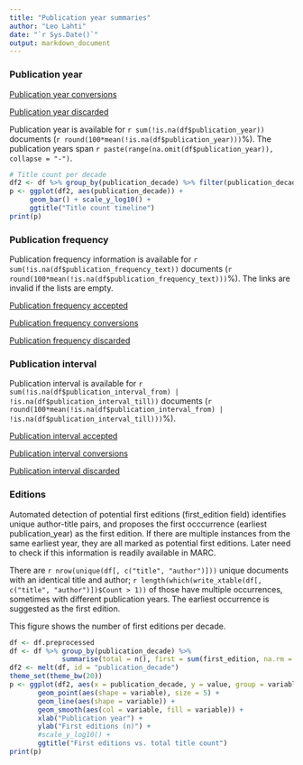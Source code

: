 ```yaml
---
title: "Publication year summaries"
author: "Leo Lahti"
date: "`r Sys.Date()`"
output: markdown_document
---
```



### Publication year

[Publication year conversions](output.tables/publication_year_conversion.csv)

[Publication year discarded](output.tables/publication_year_discarded.csv)

Publication year is available for `r sum(!is.na(df$publication_year))` documents (`r round(100*mean(!is.na(df$publication_year)))`%). The publication years span `r paste(range(na.omit(df$publication_year)), collapse = "-")`.

```r
# Title count per decade
df2 <- df %>% group_by(publication_decade) %>% filter(publication_decade < 2010) 
p <- ggplot(df2, aes(publication_decade)) +
     geom_bar() + scale_y_log10() +
     ggtitle("Title count timeline")
print(p)
```

### Publication frequency

Publication frequency information is available for `r sum(!is.na(df$publication_frequency_text))` documents (`r round(100*mean(!is.na(df$publication_frequency_text)))`%). The links are invalid if the lists are empty.

[Publication frequency accepted](output.tables/publication_frequency_accepted.csv)

[Publication frequency conversions](output.tables/publication_frequency_conversion.csv)

[Publication frequency discarded](output.tables/publication_frequency_discarded.csv)


### Publication interval

Publication interval is available for `r sum(!is.na(df$publication_interval_from) | !is.na(df$publication_interval_till))` documents (`r round(100*mean(!is.na(df$publication_interval_from) | !is.na(df$publication_interval_till)))`%). 

[Publication interval accepted](output.tables/publication_interval_accepted.csv)

[Publication interval conversions](output.tables/publication_interval_conversion_nontrivial.csv)

[Publication interval discarded](output.tables/publication_interval_discarded.csv)


### Editions

Automated detection of potential first editions (first_edition field)
identifies unique author-title pairs, and proposes the first
occcurrence (earliest publication_year) as the first edition. If there
are multiple instances from the same earliest year, they are all
marked as potential first editions. Later need to check if this
information is readily available in MARC.

There are `r nrow(unique(df[, c("title", "author")]))` unique
documents with an identical title and author; `r
length(which(write_xtable(df[, c("title", "author")])$Count > 1))` of
those have multiple occurrences, sometimes with different publication
years.  The earliest occurrence is suggested as the first edition.

This figure shows the number of first editions per decade.

```r
df <- df.preprocessed
df <- df %>% group_by(publication_decade) %>%
             summarise(total = n(), first = sum(first_edition, na.rm = TRUE))
df2 <- melt(df, id = "publication_decade")
theme_set(theme_bw(20))
p <- ggplot(df2, aes(x = publication_decade, y = value, group = variable)) +
       geom_point(aes(shape = variable), size = 5) +
       geom_line(aes(shape = variable)) +       
       geom_smooth(aes(col = variable, fill = variable)) + 
       xlab("Publication year") +
       ylab("First editions (n)") +
       #scale_y_log10() +
       ggtitle("First editions vs. total title count")
print(p)
```



